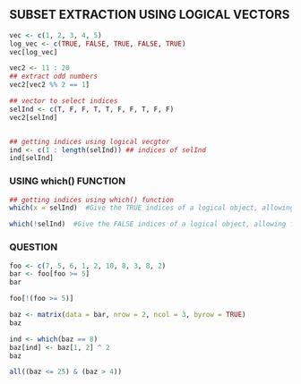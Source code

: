 ## SUBSET EXTRACTION USING LOGICAL VECTORS

```r
vec <- c(1, 2, 3, 4, 5)
log_vec <- c(TRUE, FALSE, TRUE, FALSE, TRUE)
vec[log_vec]
```

```r
vec2 <- 11 : 20
## extract odd numbers
vec2[vec2 %% 2 == 1]
```

```r
## vector to select indices
selInd <- c(T, F, F, T, T, F, F, T, F, F)
vec2[selInd]


## getting indices using logical vecgtor
ind <- c(1 : length(selInd)) ## indices of selInd
ind[selInd]

```

### USING which() FUNCTION

```r
## getting indices using which() function
which(x = selInd)  #Give the TRUE indices of a logical object, allowing for array                         indices.

which(!selInd)  #Give the FALSE indices of a logical object, allowing for array                       indices.
```

### QUESTION

```r
foo <- c(7, 5, 6, 1, 2, 10, 8, 3, 8, 2)
bar <- foo[foo >= 5]
bar
```

```r
foo[!(foo >= 5)]
```

```r
baz <- matrix(data = bar, nrow = 2, ncol = 3, byrow = TRUE)
baz
```

```r
ind <- which(baz == 8)
baz[ind] <- baz[1, 2] ^ 2
baz
```

```r

all((baz <= 25) & (baz > 4))

```
